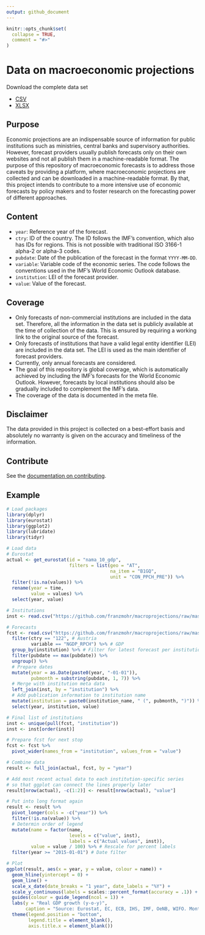 ```yaml
---
output: github_document
---
```


<!-- README.md is generated from README.Rmd. Please edit that file -->

```r
knitr::opts_chunk$set(
  collapse = TRUE,
  comment = "#>"
)
```

# Data on macroeconomic projections

Download the complete data set

* [CSV](forecasts.csv)
* [XLSX](forecasts.xlsx)

## Purpose

Economic projections are an indispensable source of information for public institutions such as ministries, central banks and supervisory authorities. However, forecast providers usually publish forecasts only on their own websites and not all publish them in a machine-readable format. The purpose of this repository of macroeconomic forecasts is to address those caveats by providing a platform, where macroeconomic projections are collected and can be downloaded in a machine-readable format. By that, this project intends to contribute to a more intensive use of economic forecasts by policy makers and to foster research on the forecasting power of different approaches.


## Content

* `year`: Reference year of the forecast.
* `ctry`: ID of the country. The ID follows the IMF's convention, which also has IDs for regions. This is not possible with traditional ISO 3166-1 alpha-2 or alpha-3 codes.
* `pubdate`: Date of the publication of the forecast in the format `YYYY-MM-DD`.
* `variable`: Variable code of the economic series. The code follows the conventions used in the IMF's World Economic Outlook database.
* `institution`: LEI of the forecast provider.
* `value`: Value of the forecast.

## Coverage

* Only forecasts of non-commercial institutions are included in the data set. Therefore, all the information in the data set is publicly available at the time of collection of the data. This is ensured by requiring a working link to the original source of the forecast.
* Only forecasts of institutions that have a valid legal entity identifier (LEI) are included in the data set. The LEI is used as the main identifier of forecast providers.
* Currently, only annual forecasts are considered.
* The goal of this repository is global coverage, which is automatically achieved by including the IMF's forecasts for the World Economic Outlook. However, forecasts by local institutions should also be gradually included to complement the IMF's data.
* The coverage of the data is documented in the meta file.

## Disclaimer

The data provided in this project is collected on a best-effort basis and absolutely no warranty is given on the accuracy and timeliness of the information.

## Contribute

See the [documentation on contributing](https://github.com/franzmohr/macroprojections/tree/master/scripts).


## Example

```r
# Load packages
library(dplyr)
library(eurostat)
library(ggplot2)
library(lubridate)
library(tidyr)

# Load data
# Eurostat
actual <- get_eurostat(id = "nama_10_gdp",
                       filters = list(geo = "AT",
                                      na_item = "B1GQ",
                                      unit = "CON_PPCH_PRE")) %>%
  filter(!is.na(values)) %>%
  rename(year = time,
         value = values) %>%
  select(year, value)

# Institutions
inst <- read.csv("https://github.com/franzmohr/macroprojections/raw/master/data/institutions.csv")

# Forecasts
fcst <- read.csv("https://github.com/franzmohr/macroprojections/raw/master/data/forecasts.csv") %>%
  filter(ctry == "122", # Austria
         variable == "NGDP_RPCH") %>% # GDP
  group_by(institution) %>% # Filter for latest forecast per institution
  filter(pubdate == max(pubdate)) %>%
  ungroup() %>%
  # Prepare dates
  mutate(year = as.Date(paste0(year, "-01-01")),
         pubmonth = substring(pubdate, 1, 7)) %>%
  # Merge with institution meta data
  left_join(inst, by = "institution") %>%
  # Add publication information to institution name
  mutate(institution = paste0(institution_name, " (", pubmonth, ")")) %>%
  select(year, institution, value)

# Final list of institutions
inst <- unique(pull(fcst, "institution"))
inst <- inst[order(inst)]

# Prepare fcst for next stop
fcst <- fcst %>%
  pivot_wider(names_from = "institution", values_from = "value")

# Combine data
result <- full_join(actual, fcst, by = "year")

# Add most recent actual data to each institution-specific series
# so that ggplot can connect the lines properly later
result[nrow(actual), -c(1:2)] <- result[nrow(actual), "value"]

# Put into long format again
result <- result %>%
  pivot_longer(cols = -c("year")) %>%
  filter(!is.na(value)) %>%
  # Determin order of legend
  mutate(name = factor(name,
                       levels = c("value", inst),
                       labels = c("Actual values", inst)),
         value = value / 100) %>% # Rescale for percent labels
  filter(year >= "2015-01-01") # Date filter

# Plot
ggplot(result, aes(x = year, y = value, colour = name)) +
  geom_hline(yintercept = 0) +
  geom_line() +
  scale_x_date(date_breaks = "1 year", date_labels = "%Y") +
  scale_y_continuous(labels = scales::percent_format(accuracy = .1)) +
  guides(colour = guide_legend(ncol = 1)) +
  labs(y = "Real GDP growth (y-o-y)",
       caption = "Source: Eurostat, EC, ECB, IHS, IMF, OeNB, WIFO. Month of the publication in parentheses.") +
  theme(legend.position = "bottom",
        legend.title = element_blank(),
        axis.title.x = element_blank())
```

